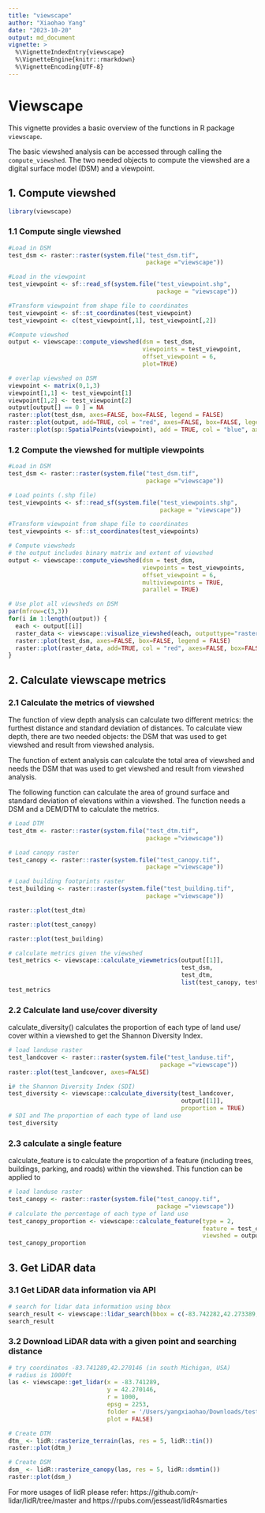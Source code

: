 ```yaml
---
title: "viewscape"
author: "Xiaohao Yang"
date: "2023-10-20"
output: md_document
vignette: >
  %\VignetteIndexEntry{viewscape}
  %\VignetteEngine{knitr::rmarkdown}
  %\VignetteEncoding{UTF-8}
---
```

# Viewscape

This vignette provides a basic overview of the functions in R package `viewscape`.

The basic viewshed analysis can be accessed through calling the `compute_viewshed`. The two needed objects to compute the viewshed are a digital surface model (DSM) and a viewpoint.

## 1. Compute viewshed

```r
library(viewscape)
```

### 1.1 Compute single viewshed

```r
#Load in DSM
test_dsm <- raster::raster(system.file("test_dsm.tif", 
                                       package ="viewscape"))

#Load in the viewpoint
test_viewpoint <- sf::read_sf(system.file("test_viewpoint.shp", 
                                          package = "viewscape"))

#Transform viewpoint from shape file to coordinates 
test_viewpoint <- sf::st_coordinates(test_viewpoint)
test_viewpoint <- c(test_viewpoint[,1], test_viewpoint[,2])

#Compute viewshed
output <- viewscape::compute_viewshed(dsm = test_dsm, 
                                      viewpoints = test_viewpoint, 
                                      offset_viewpoint = 6, 
                                      plot=TRUE)
```

```r
# overlap viewshed on DSM
viewpoint <- matrix(0,1,3)
viewpoint[1,1] <- test_viewpoint[1]
viewpoint[1,2] <- test_viewpoint[2]
output[output[] == 0 ] = NA
raster::plot(test_dsm, axes=FALSE, box=FALSE, legend = FALSE)
raster::plot(output, add=TRUE, col = "red", axes=FALSE, box=FALSE, legend = FALSE)
raster::plot(sp::SpatialPoints(viewpoint), add = TRUE, col = "blue", axes=FALSE, box=FALSE, legend = FALSE)
```

### 1.2 Compute the viewshed for multiple viewpoints

```r
#Load in DSM
test_dsm <- raster::raster(system.file("test_dsm.tif", 
                                       package ="viewscape"))

# Load points (.shp file)
test_viewpoints <- sf::read_sf(system.file("test_viewpoints.shp", 
                                           package = "viewscape"))

#Transform viewpoint from shape file to coordinates 
test_viewpoints <- sf::st_coordinates(test_viewpoints)

# Compute viewsheds
# the output includes binary matrix and extent of viewshed 
output <- viewscape::compute_viewshed(dsm = test_dsm, 
                                      viewpoints = test_viewpoints, 
                                      offset_viewpoint = 6, 
                                      multiviewpoints = TRUE,
                                      parallel = TRUE)
```

```r
# Use plot all viewsheds on DSM
par(mfrow=c(3,3))
for(i in 1:length(output)) {
  each <- output[[i]]
  raster_data <- viewscape::visualize_viewshed(each, outputtype="raster")
  raster::plot(test_dsm, axes=FALSE, box=FALSE, legend = FALSE)
  raster::plot(raster_data, add=TRUE, col = "red", axes=FALSE, box=FALSE, legend = FALSE)
}
```

## 2. Calculate viewscape metrics

### 2.1 Calculate the metrics of viewshed
The function of view depth analysis can calculate two different metrics: the furthest distance and standard deviation of distances. To calculate view depth, there are two needed objects: the DSM that was used to get viewshed and result from viewshed analysis.

The function of extent analysis can calculate the total area of viewshed and needs the DSM that was used to get viewshed and result from viewshed analysis. 

The following function can calculate the area of ground surface and standard deviation of elevations within a viewshed. The function needs a DSM and a DEM/DTM to calculate the metrics.

```r
# Load DTM
test_dtm <- raster::raster(system.file("test_dtm.tif", 
                                       package ="viewscape"))

# Load canopy raster
test_canopy <- raster::raster(system.file("test_canopy.tif", 
                                       package ="viewscape"))

# Load building footprints raster
test_building <- raster::raster(system.file("test_building.tif", 
                                       package ="viewscape"))

raster::plot(test_dtm)
```

```r
raster::plot(test_canopy)
```

```r
raster::plot(test_building)
```

```r
# calculate metrics given the viewshed
test_metrics <- viewscape::calculate_viewmetrics(output[[1]], 
                                                 test_dsm, 
                                                 test_dtm, 
                                                 list(test_canopy, test_building))
test_metrics
```

### 2.2 Calculate land use/cover diversity

calculate_diversity() calculates the proportion of each type of land use/ cover within a viewshed to get the Shannon Diversity Index. 

```r
# load landuse raster
test_landcover <- raster::raster(system.file("test_landuse.tif",
                                           package ="viewscape"))
raster::plot(test_landcover, axes=FALSE)
```

```r
i# the Shannon Diversity Index (SDI)
test_diversity <- viewscape::calculate_diversity(test_landcover, 
                                                 output[[1]], 
                                                 proportion = TRUE)
# SDI and The proportion of each type of land use
test_diversity
```

### 2.3 calculate a single feature

calculate_feature is to calculate the proportion of a feature (including trees, buildings, parking, and roads) within the viewshed. This function can be applied to 

```r
# load landuse raster
test_canopy <- raster::raster(system.file("test_canopy.tif",
                                          package ="viewscape"))
# calculate the percentage of each type of land use  
test_canopy_proportion <- viewscape::calculate_feature(type = 2, 
                                                       feature = test_canopy,
                                                       viewshed = output[[1]])
test_canopy_proportion
```

## 3. Get LiDAR data

### 3.1 Get LiDAR data information via API 

```r
# search for lidar data information using bbox
search_result <- viewscape::lidar_search(bbox = c(-83.742282,42.273389,-83.733442,42.278724), preview = TRUE)
search_result
```

### 3.2 Download LiDAR data with a given point and searching distance

```r
# try coordinates -83.741289,42.270146 (in south Michigan, USA)
# radius is 1000ft
las <- viewscape::get_lidar(x = -83.741289,
                            y = 42.270146,
                            r = 1000,
                            epsg = 2253,
                            folder = '/Users/yangxiaohao/Downloads/testfunction',
                            plot = FALSE)
```

```r
# Create DTM
dtm_ <- lidR::rasterize_terrain(las, res = 5, lidR::tin())
raster::plot(dtm_)
```

```r
# Create DSM
dsm_ <- lidR::rasterize_canopy(las, res = 5, lidR::dsmtin())
raster::plot(dsm_)
```

For more usages of lidR please refer: https://github.com/r-lidar/lidR/tree/master and https://rpubs.com/jesseast/lidR4smarties
